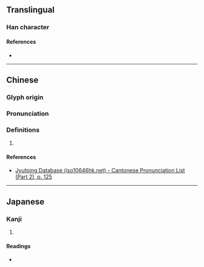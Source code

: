 {{character info}}
==Translingual==

===Han character===
{{Han char|rn=75|rad=木|as=02|sn=6|four=|canj=DSH|ids=⿰木刀}}

====References====
* {{Han ref|kx=0510.090|dkj=14432|dj=0894.070|hdz=21156.050|uh=6737|ud=26423}}

----

==Chinese==
{{zh-forms}}

===Glyph origin===
{{Han etym}}

===Pronunciation===
{{zh-pron
|m=dāo
|c=dou1
|mc=y
|oc=y
|cat=
}}

===Definitions===
{{zh-hanzi}}

# {{rfdef|zh}}

====References====
* [http://www.iso10646hk.net/jp/document/download.jsp Jyutping Database (iso10646hk.net) - Cantonese Pronunciation List (Part 2), p. 125]

----

==Japanese==

===Kanji===
{{ja-kanji|grade=|rs=木02}}

# {{rfdef|ja|sort=木02}}

====Readings====
* {{ja-readings
|goon=とう<たう
|kanon=とう<たう
|kun=}}